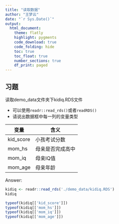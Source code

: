 ```yaml
---
title: "读取数据"
author: "王梦云"
date: "`r Sys.Date()`"
output: 
  html_document:
    theme: flatly
    highlight: pygments
    code_download: true
    code_folding: hide
    toc: true
    toc_float: true
    number_sections: true
    df_print: paged
---
```



## 习题

读取demo_data文件夹下kidiq.RDS文件

- 可以使用`readr::read_rds()`或者`readRDS()`
- 请说出数据框中每一列的变量类型

| 变量       	| 含义             	|
|------------	|------------------	|
| kid_score  	| 小孩考试分数     	|
| mom_hs     	| 母亲是否完成高中 	|
| mom_iq     	| 母亲IQ值         	|
| mom_age    	| 母亲年龄         	|


Answer:
```r
kidiq <- readr::read_rds('./demo_data/kidiq.RDS')
kidiq
```
```r

typeof(kidiq[['kid_score']])
typeof(kidiq[['mom_hs']])
typeof(kidiq[['mom_iq']])
typeof(kidiq[['mom_age']])
```

